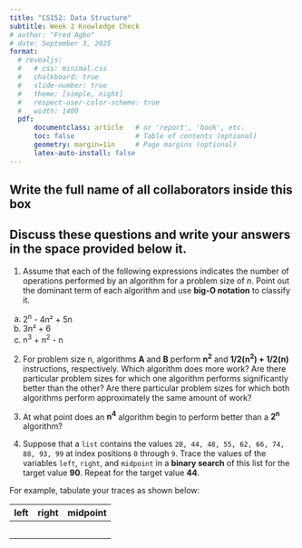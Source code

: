 ```yaml
---
title: "CS152: Data Structure"
subtitle: Week 2 Knowledge Check
# author: "Fred Agbo"
# date: September 3, 2025
format:
  # revealjs:
  #   # css: minimal.css
  #   chalkboard: true
  #   slide-number: true
  #   theme: [simple, night]
  #   respect-user-color-scheme: true
  #   width: 1400
  pdf:
      documentclass: article   # or 'report', 'book', etc.
      toc: false               # Table of contents (optional)
      geometry: margin=1in     # Page margins (optional)
      latex-auto-install: false
---
```

\vspace{-2cm}

## Write the full name of all collaborators inside this box
\fbox{\makebox[\linewidth][l]{\rule{0pt}{2cm}\hspace{0.99\linewidth}}}

\vspace{.5cm}

## Discuss these questions and write your answers in the space provided below it.

1. Assume that each of the following expressions indicates the number of operations
performed by an algorithm for a problem size of _n_. Point out the dominant term of
each algorithm and use __big-O notation__ to classify it.

a. 2^n^ - 4n² + 5n
b. 3n² + 6
c. n^3^ + n^2^ - n

\vspace{3cm}


2. For problem size n, algorithms __A__ and __B__ perform __n^2^__ and __1/2(n^2^) + 1/2(n)__ instructions, respectively. Which algorithm does more work? Are there particular problem sizes for which one algorithm performs significantly better than the other? Are there particular problem sizes for which both algorithms perform approximately the same amount of work?

\vspace{3cm}


3. At what point does an **n^4^** algorithm begin to perform better than a **2^n^** algorithm?

\vspace{3cm}

4. Suppose that a `list` contains the values `20, 44, 48, 55, 62, 66, 74, 88, 93, 99` at index positions `0` through `9`. Trace the values of the variables `left`, `right`, and `midpoint` in a __binary search__ of this list for the target value **90**. Repeat for the target value **44**.

For example, tabulate your traces as shown below:

| __left__      | __right__ | __midpoint__ |
|---------------|-----------|--------------|
|               |           |              |
|               |           |              |
|               |           |              |
|               |           |              |
|               |           |              |
\vspace{3cm}